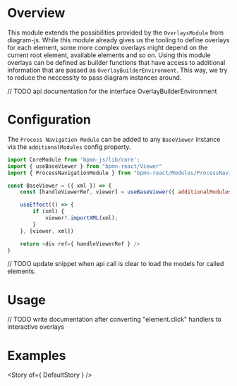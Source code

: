 

<Meta title="Modules/ProcessNavigation/Documentation" />

# Overview

This module extends the possibilities provided by the `OverlaysModule` from diagram-js. While this module already gives us the tooling to define overlays for each element, some more complex overlays might depend on the current root element, available elements and so on. Using this module overlays can be defined as builder functions that have access to additional information that are passed as `OverlayBuilderEnvironment`. This way, we try to reduce the neccessity to pass diagram instances around.

// TODO api documentation for the interface OverlayBuilderEnvironment

# Configuration

The `Process Navigation Module` can be added to any `BaseViewer` instance via the `additionalModules` config property.

```js
import CoreModule from 'bpmn-js/lib/core';
import { useBaseViewer } from "bpmn-react/Viewer"
import { ProcessNavigationModule } from "bpmn-react/Modules/ProcessNavigation"

const BaseViewer = ({ xml }) => {
    const [handleViewerRef, viewer] = useBaseViewer({ additionalModules: [ CoreModule, ProcessNavigationModule ] });

    useEffect(() => {
        if (xml) {
            viewer?.importXML(xml);
        }
    }, [viewer, xml])

    return <div ref={ handleViewerRef } />
}
```

// TODO update snippet when api call is clear to load the models  for called elements.

# Usage

// TODO write documentation after converting "element.click" handlers to interactive overlays

# Examples

<Story of={ DefaultStory } />
